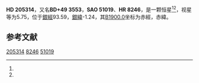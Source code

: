 {{Starbox begin
| name = HD 205314
}}
{{Starbox observe
| epoch = [[J2000.0|J2000.0]]
| constell = {{星座名待查}}<ref name=SIMBAD>{{cite web
 | url=http://simbad.u-strasbg.fr/simbad/sim-id?Ident=HR+8246
 | title=Pulsating variable Star
 | publisher=Centre de Données astronomiques de Strasbourg
 | work=SIMBAD
 | accessdate=2012-07-13
 | archive-date=2020-11-28
 | archive-url=https://web.archive.org/web/20201128193324/http://simbad.u-strasbg.fr/simbad/sim-id?Ident=HR+8246
 | dead-url=no
 }}</ref><ref name=DATA>{{cite web
 | url=http://vizier.u-strasbg.fr/viz-bin/VizieR-5?-out.add=.&-source=5050&-corr=PK=HR&-out.max=9999&HR=8246
 | title=VizieR Detailed Page
 | accessdate=2012-07-13
 | archive-date=2016-03-05
 | archive-url=https://web.archive.org/web/20160305210251/http://vizier.u-strasbg.fr/viz-bin/VizieR-5?-out.add=.&-source=5050&-corr=PK=HR&-out.max=9999&HR=8246
 | dead-url=no
 }}</ref>
| 星官 = 
| ra = {{RA|21|32|56.6}}<ref name=SIMBAD /><ref name=DATA />
| dec = {{DEC|+49|58|40}}<ref name=SIMBAD /><ref name=DATA />
| appmag_v = 5.75<ref name=SIMBAD /><ref name=DATA />
}}
{{Starbox character
| class = A0V<ref name=SIMBAD /><ref name=DATA />
| b-v = -0.03<ref name=SIMBAD /><ref name=DATA />
| u-b = -0.11<ref name=SIMBAD /><ref name=DATA />
| r-i = <ref name=SIMBAD /><ref name=DATA />
| variable = 
}}
{{Starbox astrometry
| radial_v = -0.11
| prop_mo_ra = -33
| parallax = 
| p_error = 
}}
{{Starbox catalog
| names =BD+49 3553，[[SAO星表|SAO]] 51019，[[HD星表|HD]] 205314，[[HR星表|HR]] 8246}}
{{Starbox reference |Simbad=HR+8246}}
{{Starbox end}}

'''HD 205314'''，又名'''BD+49 3553'''，'''SAO 51019'''、'''HR 8246'''，是一颗恒星<ref name=SIMBAD /><ref name=DATA />，视星等为5.75，位于[[銀道座標系|銀經]]93.59，[[銀道座標系|銀緯]]-1.24，其[[B1900.0|B1900.0]]坐标为赤經{{RA|21|29|24.5}}，赤緯{{DEC|+49|-1.24|2}}。

== 参考文献 ==
{{reflist}}

{{star-stub}}

[[Category:HD和HDE天體|205314]]
[[Category:HR天體|8246]]
[[Category:SAO天體|51019]]